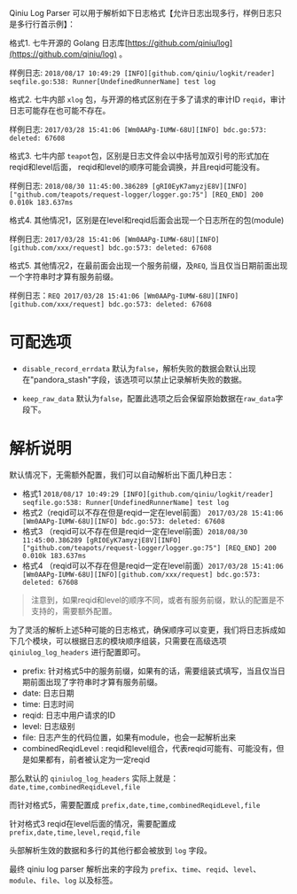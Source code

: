 Qiniu Log Parser 可以用于解析如下日志格式【允许日志出现多行，样例日志只是多行行首示例】：

格式1. 七牛开源的 Golang 日志库[https://github.com/qiniu/log](https://github.com/qiniu/log) 。

样例日志:  `2018/08/17 10:49:29 [INFO][github.com/qiniu/logkit/reader] seqfile.go:538: Runner[UndefinedRunnerName] test log`

格式2. 七牛内部 `xlog` 包，与开源的格式区别在于多了请求的审计ID `reqid`，审计日志可能存在也可能不存在。

样例日志: `2017/03/28 15:41:06 [Wm0AAPg-IUMW-68U][INFO] bdc.go:573: deleted: 67608`

格式3. 七牛内部 `teapot`包，区别是日志文件会以中括号加双引号的形式加在 reqid和level后面， reqid和level的顺序可能会调换，并且reqid可能没有。

样例日志: `2018/08/30 11:45:00.386289 [gRI0EyK7amyzjE8V][INFO]["github.com/teapots/request-logger/logger.go:75"] [REQ_END] 200 0.010k 183.637ms`

格式4. 其他情况1，区别是在level和reqid后面会出现一个日志所在的包(module)

样例日志: `2017/03/28 15:41:06 [Wm0AAPg-IUMW-68U][INFO][github.com/xxx/request] bdc.go:573: deleted: 67608`

格式5. 其他情况2，在最前面会出现一个服务前缀，及`REQ`, 当且仅当日期前面出现一个字符串时才算有服务前缀。

样例日志：`REQ 2017/03/28 15:41:06 [Wm0AAPg-IUMW-68U][INFO][github.com/xxx/request] bdc.go:573: deleted: 67608`

# **可配选项**

* `disable_record_errdata` 默认为`false`，解析失败的数据会默认出现在"pandora_stash"字段，该选项可以禁止记录解析失败的数据。

* `keep_raw_data` 默认为`false`，配置此选项之后会保留原始数据在`raw_data`字段下。

# **解析说明**

默认情况下，无需额外配置，我们可以自动解析出下面几种日志：

* 格式1 `2018/08/17 10:49:29 [INFO][github.com/qiniu/logkit/reader] seqfile.go:538: Runner[UndefinedRunnerName] test log`
* 格式2（reqid可以不存在但是reqid一定在level前面） `2017/03/28 15:41:06 [Wm0AAPg-IUMW-68U][INFO] bdc.go:573: deleted: 67608`
* 格式3 （reqid可以不存在但是reqid一定在level前面）`2018/08/30 11:45:00.386289 [gRI0EyK7amyzjE8V][INFO]["github.com/teapots/request-logger/logger.go:75"] [REQ_END] 200 0.010k 183.637ms`
* 格式4 （reqid可以不存在但是reqid一定在level前面）`2017/03/28 15:41:06 [Wm0AAPg-IUMW-68U][INFO][github.com/xxx/request] bdc.go:573: deleted: 67608`

> 注意到，如果reqid和level的顺序不同，或者有服务前缀，默认的配置是不支持的，需要额外配置。

为了灵活的解析上述5种可能的日志格式，确保顺序可以变更，我们将日志拆成如下几个模块，可以根据日志的模块顺序组装，只需要在高级选项  `qiniulog_log_headers` 进行配置即可。

* prefix:  针对格式5中的服务前缀，如果有的话，需要组装式填写，当且仅当日期前面出现了字符串时才算有服务前缀。
* date: 日志日期
* time: 日志时间
* reqid: 日志中用户请求的ID
* level: 日志级别
* file: 日志产生的代码位置，如果有module，也会一起解析出来
* combinedReqidLevel : reqid和level组合，代表reqid可能有、可能没有，但是如果都有，前者被认定为一定reqid

那么默认的 `qiniulog_log_headers` 实际上就是： `date,time,combinedReqidLevel,file`

而针对格式5，需要配置成 `prefix,date,time,combinedReqidLevel,file`

针对格式3 reqid在level后面的情况，需要配置成 `prefix,date,time,level,reqid,file`

头部解析生效的数据和多行的其他行都会被放到 `log` 字段。


最终 qiniu log parser 解析出来的字段为 `prefix`、`time`、`reqid`、`level`、`module`、`file`、`log` 以及标签。